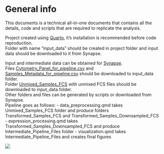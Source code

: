 # General info {.unnumbered}

This documents is a technical all-in-one documents that contains all the details, code and scripts that are required to replicate the analysis.

Project created using [Quarto](https://quarto.org/), it's installation is recommended before code reproduction.<br>
Folder with name "input_data" should be created in project folder and input data should be downloaded to it from Synapse.

Input and intermediate data can be obtained for [Synapse](https://www.synapse.org/Synapse:syn53238646). <br>
Files [Cytometry_Panel_for_pipeline.csv](https://www.synapse.org/Synapse:syn53424234) and 
[Samples_Metadata_for_pipeline.csv](https://www.synapse.org/Synapse:syn61406688) should be downloaded to input_data folder.<br>
Folder [Unmixed_Samples_FCS](https://www.synapse.org/Synapse:syn53238692) with unmixed FCS files should be downloaded 
to input_data folder.<br> 
Other folders and files can be generated by scripts or downloaded from Synapse.<br>
Pipeline goes as follows:
- data_preprocessing.qmd takes Unmixed_Samples_FCS folder and produce folders Transformed_Samples_FCS  and 
  Transformed_Samples_Downsampled_FCS
- expression_processing.qmd takes Transformed_Samples_Downsampled_FCS and produce Intermediate_Pipeline_Files folder
- visualization.qmd takes Intermediate_Pipeline_Files and creates final figures

![](images/Pipeline_scheme.png)